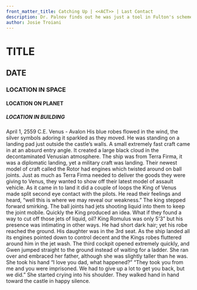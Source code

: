 ```yaml
---
front_matter_title: Catching Up | <<ACT>> | Last Contact
description: Dr. Palnov finds out he was just a tool in Fulton's scheme to control his population.
author: Josie Troiani
---
```

# TITLE

## DATE

### LOCATION IN SPACE

#### LOCATION ON PLANET

##### LOCATION IN BUILDING

April 1, 2559 C.E.
Venus - Avalon
His blue robes flowed in the wind, the silver symbols adoring it sparkled as they moved. He was standing on a landing pad just outside the castle’s walls. A small extremely fast craft came in at an absurd entry angle. It created a large black cloud in the decontaminated Venusian atmosphere.
The ship was from Terra Firma, it was a diplomatic landing, yet a military craft was landing. Their newest model of craft called the Rotor had engines which twisted around on ball joints. Just as much as Terra Firma needed to deliver the goods they were giving to Venus, they wanted to show off their latest model of assault vehicle.
As it came in to land it did a couple of loops the King of Venus made split second eye contact with the pilots. He read their feelings and heard, “well this is where we may reveal our weakness.” The king stepped forward smirking. The ball joints had jets shooting liquid into them to keep the joint mobile. Quickly the King produced an idea. What if they found a way to cut off those jets of liquid, oil?
King Romulus was only 5’3” but his presence was intimating in other ways. He had short dark hair; yet his robe reached the ground. His daughter was in the 3rd seat. As the ship landed all its engines pointed down to control decent and the Kings robes fluttered around him in the jet wash. The third cockpit opened extremely quickly, and Gwen jumped straight to the ground instead of waiting for a ladder. She ran over and embraced her father, although she was slightly taller than he was.
She took his hand “I love you dad, what happened?”
“They took you from me and you were imprisoned. We had to give up a lot to get you back, but we did.” She started crying into his shoulder. They walked hand in hand toward the castle in happy silence.
